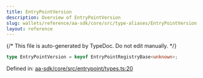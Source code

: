 ```yaml
---
title: EntryPointVersion
description: Overview of EntryPointVersion
slug: wallets/reference/aa-sdk/core/src/type-aliases/EntryPointVersion
layout: reference
---
```


{/* This file is auto-generated by TypeDoc. Do not edit manually. */}

```ts
type EntryPointVersion = keyof EntryPointRegistryBase<unknown>;
```

Defined in: [aa-sdk/core/src/entrypoint/types.ts:20](https://github.com/alchemyplatform/aa-sdk/blob/08ef11b1fc98663df6a97fa93722c7f14b33f1cc/aa-sdk/core/src/entrypoint/types.ts#L20)
